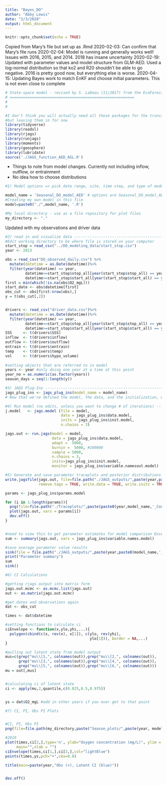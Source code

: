 ```yaml
---
title: "Bayes_DO"
author: "Abby Lewis"
date: "2/3/2020"
output: html_document
---
```


```r
knitr::opts_chunk$set(echo = TRUE)
```

Copied from Mary's file but set up as .Rmd
2020-02-03: Can confirm that Mary's file runs
2020-02-04: Model is running and generally works well! Issues with 2016, 2015, and 2014. 2018 has insane uncertainty
2020-02-19: Updated with parameter values and model structure from GLM-AED. Used a log-normal distribution so that ko2 and R20 shouldn't be able to go negative. 2016 is pretty good now, but everything else is worse.
2020-04-15: Updating Bayes work to match EnKF and choose initial parameters. This is not even close to complete
```r
# State-space model - revised by S. LaDeau (11/2017) from the EcoForecast Activity by Michael Dietze, with reference "Ecological Forecasting", chapter 8
# ========================================================
#   
#   

#I don't think you will actually need all these packages for the truncated script
#but leaving them in for now
library(tidyverse)
library(readxl)
library(rjags)
library(runjags)
library(moments)
library(geosphere)
library(lubridate)
source('./JAGS_function_AED_ASL.R') 
```


- Things to note from model changes. Currently not including inflow, outflow, or entrainment
- No idea how to choose distributions
```r
#1) Model options => pick date range, site, time step, and type of model -----------------------------------------------------

model_name = 'Seasonal_DO_model_AED' # options are Seasonal_DO_model_AED and Seasonal_DO_model_Pace
#Creating my own model in this file
model=paste0("./",model_name, '.R')

#My local directory - use as a file repository for plot files 
my_directory <- "."
```

Updated with my observations and driver data
```r
#2) read in and visualize data ------------------------------------------------------------------------------------------------------------
#Edit working directory to be where file is stored on your computer
start_stop = read_csv("../DO_modeling_data/start_stop.csv")
year <- 2013

obs = read_csv("DO_observed_daily.csv") %>%
  mutate(datetime = as.Date(datetime))%>%
  filter(year(datetime) == year,
         datetime<=start_stop$stop_all[year(start_stop$stop_all) == year],
         datetime>=start_stop$start_all[year(start_stop$start_all) == year])
first = min(which(!is.na(obs$O2_mgL)))
start_date <- obs$datetime[first]
obs_cut <- obs[first:nrow(obs),]
y = t(obs_cut[,2])


drivers <- read_csv("driver_data.csv")%>%
  mutate(datetime = as.Date(datetime))%>%
  filter(year(datetime) == year,
         datetime<=start_stop$stop_all[year(start_stop$stop_all) == year],
         datetime>=start_stop$start_all[year(start_stop$start_all) == year])
SSS     <- t(drivers$SSS)
inflow  <- t(drivers$inflow)
outflow <- t(drivers$outflow)
entrain <- t(drivers$entrain)
temp    <- t(drivers$temp)
vol     <- t(drivers$hypo_volume)
  
#setting objects that are referred to in model
years <- year #only doing one year at a time at this point
year_no = as.numeric(as.factor(years))
season_days = seq(1:length(y))
```

```r
#3) JAGS Plug-Ins -----------------------------------------------------------------------------------------------------
jags_plug_ins <- jags_plug_ins(model_name = model_name)
# Now that we've defined the model, the data, and the initialization, we need to send all this info to JAGS, which will return the JAGS model object.
```

```r
#4) Run model (no edits, unless you want to change # of iterations) -------------------------------------------------------------
j.model   <- jags.model (file = model,
                         data = jags_plug_ins$data.model,
                         inits = jags_plug_ins$init.model,
                         n.chains = 3)

jags.out <- run.jags(model = model,
                     data = jags_plug_ins$data.model,
                     adapt =  5000, 
                     burnin =  5000, #100000
                     sample = 5000, 
                     n.chains = 3, 
                     inits=jags_plug_ins$init.model,
                     monitor = jags_plug_ins$variable.namesout.model)
```

```r
#5) Generate and save parameter traceplots and posterior distributions
write.jagsfile(jags.out, file=file.path("./JAGS_outputs/",paste(year,paste0(model_name,'.txt'), sep = '_')), 
               remove.tags = TRUE, write.data = TRUE, write.inits = TRUE)

params <- jags_plug_ins$params.model

for (i in 1:length(params)){
  png(file=file.path("./Traceplots/",paste(paste0(year,model_name,'_Convergence_',params[i],'.png'), sep = '_')))
  plot(jags.out, vars = params[i]) 
  dev.off()
}


#need to view this to get parameter estimates for model comparison Excel file
sum <- summary(jags.out, vars = jags_plug_ins$variable.names.model)

#save average parameter value results
sink(file = file.path("./JAGS_outputs/",paste(year,paste0(model_name,'_param_summary.txt'), sep = '_')))
print("Parameter summary")
sum
sink()
```

```r
#6) CI Calculations

#getting rjags output into matrix form
jags.out.mcmc <- as.mcmc.list(jags.out)
out <- as.matrix(jags.out.mcmc)

#get dates and observations again
dat <- obs_cut

times <- dat$datetime

#setting functions to calculate ci
ciEnvelope <- function(x,ylo,yhi,...){
  polygon(cbind(c(x, rev(x), x[1]), c(ylo, rev(yhi),
                                      ylo[1])), border = NA,...) 
}

#pulling out latent state from model output
mus=c(grep("mu\\[1,", colnames(out)),grep("mu\\[2,", colnames(out)),
      grep("mu\\[3,", colnames(out)),grep("mu\\[4,", colnames(out)),
      grep("mu\\[5,", colnames(out)),grep("mu\\[6,", colnames(out)))
mu = out[,mus]


#calculating ci of latent state
ci <- apply(mu,2,quantile,c(0.025,0.5,0.975))


ys = dat$O2_mgL #add in other years if you ever get to that point


```

```r
#7) CI, PI, Obs PI Plots


#CI, PI, Obs PI
png(file=file.path(my_directory,paste("Season_plots/",paste(year, model_name,'CI_PI.png', sep = '_'),sep = "")), res=300, width=20, height=15, units='cm')

#2019
plot(times,ci[2,],type='n', ylab="Oxygen concentration (mg/L)", ylim = c(min(ci[1,], na.rm = TRUE),max(ci[3,], na.rm = TRUE)),
     main="",xlab = "")
ciEnvelope(times,ci[1,],ci[3,],col="lightBlue")
points(times,ys,pch="+",cex=0.8)

title(main=paste(year,"Obs (+), Latent CI (blue)")) 


dev.off()
```
